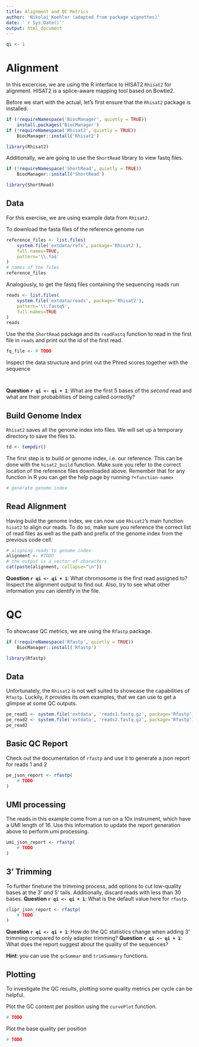 ```yaml
---
title: Alignment and QC Metrics
author: 'Nikolai Koehler (adapted from package vignettes)'
date: '`r Sys.Date()`'
output: html_document
---
```


```r
qi <- 1
```

# Alignment

In this excercise, we are using the R interface to HISAT2 `Rhisat2` for alignment. HISAT2 is a splice-aware mapping tool based on Bowtie2.

Before we start with the actual, let's first ensure that the `Rhisat2` package is installed.

```r
if (!requireNamespace('BiocManager', quietly = TRUE))
    install.packages('BiocManager')
if (!requireNamespace('Rhisat2', quietly = TRUE))
	BiocManager::install('Rhisat2')

library(Rhisat2)
```

Additionally, we are going to use the `ShortRead` library to view fastq files.
```r
if (!requireNamespace('ShortRead', quietly = TRUE))
	BiocManager::install('ShortRead')

library(ShortRead)
```

## Data

For this exercise, we are using example data from `Rhisat2`.

To download the fasta files of the reference genome run
```r
reference_files <- list.files(
	system.file('extdata/refs', package='Rhisat2'),
    full.names=TRUE,
	pattern='\\.fa$'
)
# names of the files
reference_files
```

Analogously, to get the fastq files containing the sequencing reads run
```r
reads <- list.files(
	system.file('extdata/reads', package='Rhisat2'),
	pattern='\\.fastq$',
	full.names=TRUE
)
reads
```

Use the the `ShortRead` package and its `readFastq` function to read in the first file in `reads` and print out the id of the first read.

```r
fq_file <- # TODO
```

Inspect the data structure and print out the Phred scores together with the sequence
```r

```

```r
```

**Question `r qi <- qi + 1`**: What are the first 5 bases of the *second* read and what are their probabilities of being called correctly?

## Build Genome Index

`Rhisat2` saves all the genome index into files. We will set up a temporary directory to save the files to.

```r
td <- tempdir()
```

The first step is to build or genome index, i.e. our reference. This can be done with the `hisat2_build` function.
Make sure you refer to the correct location of the reference files downloaded above.
Remember that for any function in R you can get the help page by running `?<function-name>`

```r
# generate genome index
```


## Read Alignment

Having build the genome index, we can now use `Rhisat2`'s main function `hisat2` to align our reads.
To do so, make sure you reference the correct list of read files as well as the path and prefix of the genome index from the previous code cell.

```r
# aligning reads to genome index
alignment <- #TODO
# the output is a vector of characters
cat(paste(alignment, collapse="\n"))
```

**Question `r qi <- qi + 1`**: What chromosome is the first read assigned to?
Inspect the alignment output to find out. Also, try to see what other information you can identify in the file.


# QC

To showcase QC metrics, we are using the `Rfastp` package.

```r
if (!requireNamespace('Rfastp', quietly = TRUE))
	BiocManager::install('Rfastp')

library(Rfastp)
```

## Data

Unfortunately, the `Rhisat2` is not well suited to showcase the capabilities of `Rfastp`. 
Luckily, it provides its own examples, that we can use to get a glimpse at some QC outputs.

```r
pe_read1 <- system.file('extdata', 'reads1.fastq.gz', package='Rfastp')
pe_read2 <- system.file('extdata', 'reads2.fastq.gz', package='Rfastp')
pe_read2
```

## Basic QC Report

Check out the documentation of `rfastp` and use it to generate a json report for reads 1 and 2

```r
pe_json_report <- rfastp(
	# TODO
)
```

## UMI processing

The reads in this example come from a run on a 10x instrument, which have a UMI length of 16.
Use this information to update the report generation above to perform umi processing.

```r
umi_json_report <- rfastp(
    # TODO
)
```

## 3' Trimming

To further finetune the trimming process, add options to cut low-quality bases at the 3' *and* 5' tails.
Additionally, discard reads with less than 30 bases. 
**Question `r qi <- qi + 1`**: What is the default value here for `rfastp`.

```r
clipr_json_report <- rfastp(
    # TODO
)
```

**Question `r qi <- qi + 1`**: How do the QC statistics change when adding 3' trimming compared to only adapter trimming?
**Question `r qi <- qi + 1`**: What does the report suggest about the quality of the sequences?

**Hint**: you can use the `qcSummar` and `trimSummary` functions.


## Plotting

To investigate the QC results, plotting some quality metrics per cycle can be helpful.

Plot the GC content per position using the `curvePlot` function.

```r
# TODO
```

Plot the base quality per position

```r
# TODO
```
